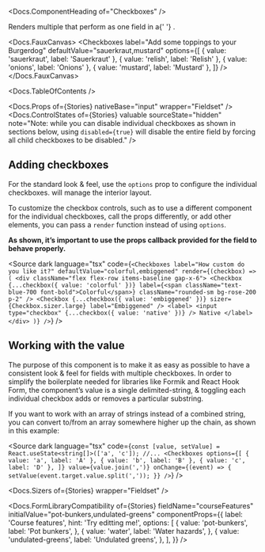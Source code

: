 


<Meta of={Stories} />

<Docs.ComponentHeading of="Checkboxes" />

<div>
  Renders multiple <Docs of="Checkbox" /> that perform as one field in a{' '}
  <Docs of="Fieldset" />.
</div>

<Docs.FauxCanvas>
  <Checkboxes
    label="Add some toppings to your Burgerdog"
    defaultValue="sauerkraut,mustard"
    options={[
      { value: 'sauerkraut', label: 'Sauerkraut' },
      { value: 'relish', label: 'Relish' },
      { value: 'onions', label: 'Onions' },
      { value: 'mustard', label: 'Mustard' },
    ]}
  />
</Docs.FauxCanvas>

<Docs.TableOfContents />

<Docs.Props of={Stories} nativeBase="input" wrapper="Fieldset" />
<Docs.ControlStates
  of={Stories}
  valuable
  sourceState="hidden"
  note="Note: while you can disable individual checkboxes as shown in sections below, using `disabled={true}` will disable the entire field by forcing all child checkboxes to be disabled."
/>

## Adding checkboxes

For the standard look & feel, use the `options` prop to configure the individual
checkboxes. <Docs of="Checkboxes" /> will manage the interior layout.

<Canvas of={Stories.StandardLayout} sourceState="shown" />

To customize the checkbox controls, such as to use a different component for the
individual checkboxes, call the props differently, or add other elements, you
can pass a `render` function instead of using `options`.

<strong>
  As shown, it’s important to use the props callback provided for the field to
  behave properly.
</strong>

<Canvas of={Stories.CustomLayout} sourceState="none" />

<Source
  dark
  language="tsx"
  code={`
    <Checkboxes
      label="How custom do you like it?"
      defaultValue="colorful,embiggened"
      render={(checkbox) => (
        <div className="flex flex-row items-baseline gap-x-6">
          <Checkbox
            {...checkbox({ value: 'colorful' })}
            label={<span className="text-blue-700 font-bold">Colorful</span>}
            className="rounded-sm bg-rose-200 p-2"
          />
          <Checkbox
            {...checkbox({ value: 'embiggened' })}
            sizer={Checkbox.sizer.large}
            label="Embiggened"
          />
          <label>
            <input type="checkbox" {...checkbox({ value: 'native' })} /> Native
          </label>
        </div>
      )}
    />
  `}
/>

## Working with the value

The purpose of this component is to make it as easy as possible to have a
consistent look & feel for fields with multiple checkboxes. In order to simplify
the boilerplate needed for libraries like Formik and React Hook Form, the
component’s value is a single delimited-string, & toggling each individual
checkbox adds or removes a particular substring.

If you want to work with an array of strings instead of a combined string, you
can convert to/from an array somewhere higher up the chain, as shown in this
example:

<Source
  dark
  language="tsx"
  code={`
    const [value, setValue] = React.useState<string[]>(['a', 'c']);
    //...
    <Checkboxes
      options={[
        { value: 'a', label: 'A' },
        { value: 'b', label: 'B' },
        { value: 'c', label: 'D' },
      ]}
      value={value.join(',')}
      onChange={(event) => {
        setValue(event.target.value.split(','));
      }}
    />
  `}
/>

<Docs.Sizers of={Stories} wrapper="Fieldset" />

<Docs.FormLibraryCompatibility
  of={Stories}
  fieldName="courseFeatures"
  initialValue="pot-bunkers,undulated-greens"
  componentProps={{
    label: 'Course features',
    hint: 'Try editting me!',
    options: [
      {
        value: 'pot-bunkers',
        label: 'Pot bunkers',
      },
      {
        value: 'water',
        label: 'Water hazards',
      },
      {
        value: 'undulated-greens',
        label: 'Undulated greens',
      },
    ],
  }}
/>
